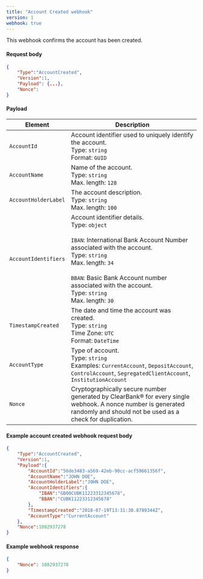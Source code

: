 ```yaml
---
title: "Account Created webhook"
version: 1
webhook: true
---
```


This webhook confirms the account has been created.

#### Request body

```json
{
    "Type":"AccountCreated",
    "Version":1,
    "Payload": {...},
    "Nonce":
}
```


#### Payload
| Element              | Description                                                                                                                                                                                                                                                                                                                                                                                                                                                                                                                                |
|----------------------|--------------------------------------------------------------------------------------------------------------------------------------------------------------------------------------------------------------------------------------------------------------------------------------------------------------------------------------------------------------------------------------------------------------------------------------------------------------------------------------------------------------------------------------------|
| `AccountId`          | Account identifier used to uniquely identify the  account. <br /> Type: `string` <br /> Format: `GUID`                                                                                                                                                         |
| `AccountName`        |  Name of the account. <br /> Type: `string`<br /> Max. length: `128`                                                                                                                                                                                                                                                                                                                                                                                                                                                                           |
| `AccountHolderLabel` | The account description. <br /> Type: `string` <br /> Max. length: `100`                                                                                                                                                                                                                                                                                                                                                                                                                                                                     |
| `AccountIdentifiers` | Account identifier details. <br /> Type: `object`<br /><br /> `IBAN`: International Bank Account Number associated with the account.<br /> Type: `string`  <br /> Max. length: `34` <br /><br />  `BBAN`: Basic Bank Account number associated with the account.<br /> Type: `string` <br /> Max. length: `30` <br />  |
| `TimestampCreated`   | The date and time the account was created.<br /> Type: `string` <br /> Time Zone: `UTC` <br /> Format: `DateTime`                                                                                                                                                                                                                                                                                                                                                              |
| `AccountType`        | Type of account. <br />Type: `string`<br />Examples: `CurrentAccount`, `DepositAccount`, `ControlAccount`, `SegregatedClientAccount`, `InstitutionAccount`                                                                                                                                                                                                                                                                                                                                                |
| `Nonce`              | Cryptographically secure number generated by ClearBank® for every single webhook. A nonce number is generated randomly and should not be used as a check for duplication.                                                                                                                                                                                                                                                                                                                                                                  |

#### Example account created webhook request body

```json
{
    "Type":"AccountCreated",
    "Version":1,
    "Payload":{
        "AccountId":"56de3483-a569-42eb-90cc-acf59661356f",
        "AccountName":"JOHN DOE",
        "AccountHolderLabel":"JOHN DOE",
        "AccountIdentifiers":{
            "IBAN":"GB00CUBK11223312345678",
            "BBAN":"CUBK11223312345678"
        },
        "TimestampCreated":"2018-07-19T13:31:30.8789344Z",
        "AccountType":"CurrentAccount"
    },
    "Nonce":1082937278
}
```

#### Example webhook response

```json
{
    "Nonce": 1082937278
}
```
